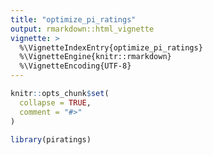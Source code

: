 ---
title: "optimize_pi_ratings"
output: rmarkdown::html_vignette
vignette: >
  %\VignetteIndexEntry{optimize_pi_ratings}
  %\VignetteEngine{knitr::rmarkdown}
  %\VignetteEncoding{UTF-8}
---

```{r, include = FALSE}
knitr::opts_chunk$set(
  collapse = TRUE,
  comment = "#>"
)
```

```{r setup}
library(piratings)
```
